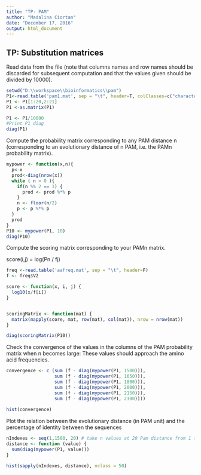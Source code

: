 ```yaml
---
title: "TP- PAM"
author: "Madalina Ciortan"
date: "December 17, 2016"
output: html_document
---
```


## TP: Substitution matrices

Read data from the file (note that columns names and row names should be discarded for subsequent computation and that the values given should be divided by 10000).


```r
setwd("D:\\workspace\\bioinformatics\\pam")
P1<-read.table('pam1.mat', sep = "\t", header=T, colClasses=c("character",rep("integer",20)))  
P1 <- P1[1:20,2:21]
P1 <-as.matrix(P1)

P1 <- P1/10000
#Print P1 diag
diag(P1)
```

Compute the probability matrix corresponding to any PAM distance n (corresponding to an evolutionary distance of n PAM, i.e. the PAMn probability matrix). 

```r
mypower <- function(x,n){
  p<-x
  prod<-diag(nrow(x))
  while ( n > 0 ){
    if(n %% 2 == 1) {
      prod <- prod %*% p
    } 
    n <- floor(n/2)
    p <- p %*% p
  }
  prod
}
P10 <- mypower(P1, 10)
diag(P10)

```

Compute the scoring matrix corresponding to your PAMn matrix.

score(i,j) = log(Pn / fj)

```r
freq <-read.table('aafreq.mat', sep = "\t", header=F)  
f <- freq$V2

score <- function(x, i, j) {
  log10(x/f[i])
}


scoringMatrix <- function(mat) {
  matrix(mapply(score, mat, row(mat), col(mat)), nrow = nrow(mat))
}

diag(scoringMatrix(P10))
```


Check the convergence of the values in the columns of the PAM probability matrix when n becomes large: 
These values should approach the amino acid frequencies. 

```r
convergence <- c (sum (f - diag(mypower(P1, 1500))), 
                  sum (f - diag(mypower(P1, 1650))), 
                  sum (f - diag(mypower(P1, 1800))), 
                  sum (f - diag(mypower(P1, 2000))),
                  sum (f - diag(mypower(P1, 2150))),
                  sum (f - diag(mypower(P1, 2300))))
                  
hist(convergence)
```


Plot the relation between the evolutionary distance (in PAM unit) and the percentage of identity between the sequences 

```r
nIndexes <- seq(1,1500, 20) # take n values at 20 Pam distance from 1 to 1500
distance <- function (value) {
  sum(diag(mypower(P1, value)))
}

hist(sapply(nIndexes, distance), nclass = 50)
```

